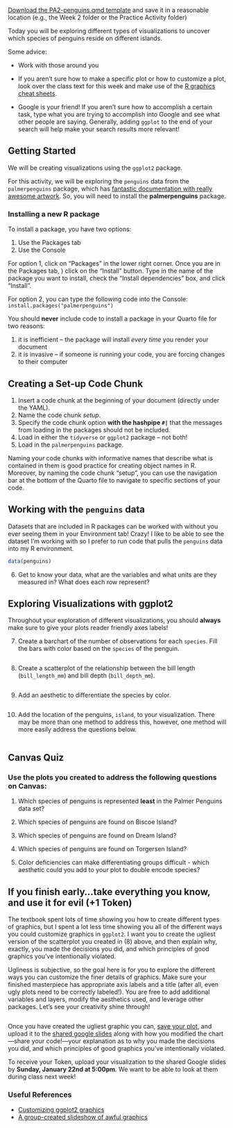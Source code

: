 <!-- Insert your setup code chunk here. This is just good practice. -->

[Download the PA2-penguins.qmd template](PA2_penguins_student.qmd) and save it
in a reasonable location (e.g., the Week 2 folder or the Practice Activity
folder)

Today you will be exploring different types of visualizations to uncover which
species of penguins reside on different islands.

Some advice:

+ Work with those around you

+ If you aren't sure how to make a specific plot or how to customize a plot,
look over the class text for this week and make use of the [R graphics cheat sheets](https://earobinson95.github.io/stat331-calpoly-text/02-tidy-data-and-basics-of-graphics.html#rgraphics).

+ Google is your friend! If you aren't sure how to accomplish a certain task,
type what you are trying to accomplish into Google and see what other people are
saying. Generally, adding `ggplot` to the end of your search will help make your
search results more relevant!

## Getting Started

We will be creating visualizations using the `ggplot2` package.

For this activity, we will be exploring the `penguins` data from the
`palmerpenguins` package, which has [fantastic documentation with really awesome artwork](https://allisonhorst.github.io/palmerpenguins/). So, you will need to
install the **palmerpenguins** package.

### Installing a new R package

To install a package, you have two options: 

1. Use the Packages tab
2. Use the Console 

For option 1, click on "Packages" in the lower right corner. Once you are in the
Packages tab, ) click on the "Install" button. Type in the name of the package
you want to install, check the "Install dependencies" box, and click "Install". 

For option 2, you can type the following code into the Console: 
`install.packages("palmerpenguins")`

::: {.callout-caution}
You should **never** include code to install a package in your Quarto file for
two reasons:

1. it is inefficient -- the package will install *every time* you render your 
document  
2. it is invasive -- if someone is running your code, you are forcing changes to
their computer
:::

## Creating a Set-up Code Chunk

1.  Insert a code chunk at the beginning of your document (directly under the
YAML).
2.  Name the code chunk *setup*.
3.  Specify the code chunk option **with the hashpipe `#|`** that the messages
from loading in the packages should not be included.
4.  Load in either the `tidyverse` or `ggplot2` package -- not both!
5.  Load in the `palmerpenguins` package.

::: callout-note
Naming your code chunks with informative names that describe what is contained 
in them is good practice for creating object names in R. Moreover, by naming the
code chunk "setup", you can use the navigation bar at the bottom of the Quarto
file to navigate to specific sections of your code. 
:::

## Working with the `penguins` data

Datasets that are included in R packages can be worked with without you ever 
seeing them in your Environment tab! Crazy! I like to be able to see the dataset
I'm working with so I prefer to run code that pulls the `penguins` data into my
R environment.

```r
data(penguins)
```

6. Get to know your data, what are the variables and what units are they
measured in? What does each row represent?


## Exploring Visualizations with ggplot2

::: callout-note
Throughout your exploration of different visualizations, you should **always** 
make sure to give your plots reader friendly axes labels!
:::

7. Create a barchart of the number of observations for each `species`. Fill the
bars with color based on the `species` of the penguin. 

```r

```

8. Create a scatterplot of the relationship between the bill length
(`bill_length_mm`) and bill depth (`bill_depth_mm`).

```r

```

9. Add an aesthetic to differentiate the species by color.

```r

```

10. Add the location of the penguins, `island`, to your visualization. There may
be more than one method to address this, however, one method will more easily
address the questions below.

```r

```

## Canvas Quiz

::: callout-tip
### Use the plots you created to address the following questions on Canvas:

1.  Which species of penguins is represented **least** in the Palmer Penguins data set?

2.  Which species of penguins are found on Biscoe Island?

3.  Which species of penguins are found on Dream Island?

4.  Which species of penguins are found on Torgersen Island?

5.  Color deficiencies can make differentiating groups difficult - which aesthetic could you add to your plot to double encode species?
:::

## If you finish early...take everything you know, and use it for evil (+1 Token)

The textbook spent lots of time showing you how to create different types of graphics, but I spent a lot less time showing you all of the different ways you could customize graphics in `ggplot2`. I want you to create the ugliest version of the scatterplot you created in (8) above, and then explain why, exactly, you made the decisions you did, and which principles of good graphics you’ve intentionally violated.

Ugliness is subjective, so the goal here is for you to explore the different ways you can customize the finer details of graphics. Make sure your finished masterpiece has appropriate axis labels and a title (after all, even ugly plots need to be correctly labeled!). You are free to add additional variables and layers, modify the aesthetics used, and leverage other packages. Let's see your creativity shine through!

```r

```

Once you have created the ugliest graphic you can, [save your plot](https://r4ds.hadley.nz/data-visualize.html#sec-ggsave), and upload it to
the [shared google slides](https://docs.google.com/presentation/d/19u5djgMsPLtxoM-rfAQuLyP89B4nYdW8uBhNAEJQoS8/edit?usp=sharing) along with how you modified the
chart---share your code!---your explanation as to why you made the decisions you
did, and which principles of good graphics you’ve intentionally violated.

To receive your Token, upload your visualization to the shared Google slides by
**Sunday, January 22nd at 5:00pm**. We want to be able to look at them during
class next week!

### Useful References

 + [Customizing ggplot2 graphics](http://r-statistics.co/Complete-Ggplot2-Tutorial-Part2-Customizing-Theme-With-R-Code.html)
 + [A group-created slideshow of awful graphics](https://docs.google.com/presentation/d/1ixRsGI8BWgT2zA5AbB61eMLUbJgObvBCZt-OnZDzvX4/edit#slide=id.p)

